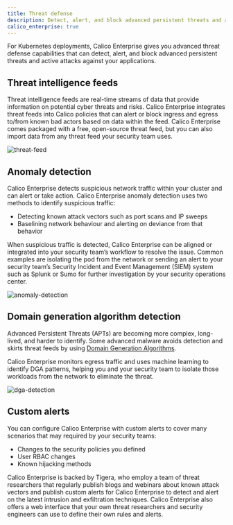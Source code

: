 ```yaml
---
title: Threat defense
description: Detect, alert, and block advanced persistent threats and active attacks against your applications.
calico_enterprise: true
---
```


For Kubernetes deployments, Calico Enterprise gives you advanced threat defense capabilities that can detect, alert, and block advanced persistent threats and active attacks against your applications.

## Threat intelligence feeds

Threat intelligence feeds are real-time streams of data that provide information on potential cyber threats and risks. Calico Enterprise integrates threat feeds into Calico policies that can alert or block ingress and egress to/from known bad actors based on data within the feed. Calico Enterprise comes packaged with a free, open-source threat feed, but you can also import data from any threat feed your security team uses.

![threat-feed](/img/calico/threat-feed.png)

## Anomaly detection

Calico Enterprise detects suspicious network traffic within your cluster and can alert or take action. Calico Enterprise anomaly detection uses two methods to identify suspicious traffic:

- Detecting known attack vectors such as port scans and IP sweeps
- Baselining network behaviour and alerting on deviance from that behavior

When suspicious traffic is detected, Calico Enterprise can be aligned or integrated into your security team’s workflow to resolve the issue. Common examples are isolating the pod from the network or sending an alert to your security team’s Security Incident and Event Management (SIEM) system such as Splunk or Sumo for further investigation by your security operations center.

![anomaly-detection](/img/calico/anomaly-detection.png)

## Domain generation algorithm detection

Advanced Persistent Threats (APTs) are becoming more complex, long-lived, and harder to identify. Some advanced malware avoids detection and skirts threat feeds by using [Domain Generation Algorithms](https://en.wikipedia.org/wiki/Domain_generation_algorithm).

Calico Enterprise monitors egress traffic and uses machine learning to identify DGA patterns, helping you and your security team to isolate those workloads from the network to eliminate the threat.

![dga-detection](/img/calico/dga-detection.png)

## Custom alerts

You can configure Calico Enterprise with custom alerts to cover many scenarios that may required by your security teams:

- Changes to the security policies you defined
- User RBAC changes
- Known hijacking methods

Calico Enterprise is backed by Tigera, who employ a team of threat researchers that regularly publish blogs and webinars about known attack vectors and publish custom alerts for Calico Enterprise to detect and alert on the latest intrusion and exfiltration techniques. Calico Enterprise also offers a web interface that your own threat researchers and security engineers can use to define their own rules and alerts.
